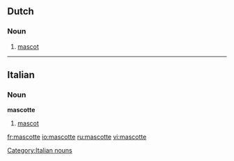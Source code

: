 ==Dutch==
===Noun===
{{nl-noun|g1=f|g2=m|mascottes|dim1=mascotje|dim2=mascottetje}}
# [[mascot]]

----

==Italian==

===Noun===
'''mascotte''' {{f}} {{inv}}

# [[mascot]]

[[Category:Italian nouns]]

[[fr:mascotte]]
[[io:mascotte]]
[[ru:mascotte]]
[[vi:mascotte]]
